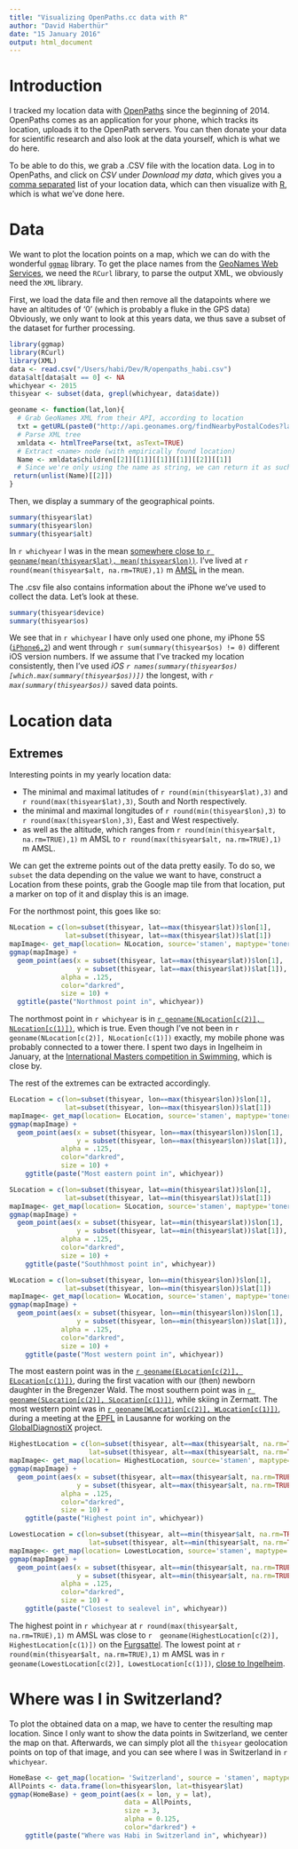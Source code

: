 ```yaml
---
title: "Visualizing OpenPaths.cc data with R"
author: "David Haberthür"
date: "15 January 2016"
output: html_document
---
```


# Introduction
I tracked my location data with [OpenPaths](http://openpaths.cc) since the beginning of 2014.
OpenPaths comes as an application for your phone, which tracks its location, uploads it to the OpenPath servers.
You can then donate your data for scientific research and also look at the data yourself, which is what we do here.

To be able to do this, we grab a .CSV file with the location data.
Log in to OpenPaths, and click on *CSV* under *Download my data*, which gives you a [comma separated](http://en.wikipedia.org/wiki/Comma-separated_values) list of your location data, which can then visualize with [R](http://www.r-project.org), which is what we've done here.

# Data
We want to plot the location points on a map, which we can do with the wonderful [`ggmap`](http://cran.r-project.org/web/packages/ggmap/) library.
To get the place names from the [GeoNames Web Services](http://www.geonames.org/export/web-services.html), we need the `RCurl` library, to parse the output XML, we obviously need the `XML` library.

First, we load the data file and then remove all the datapoints where we have an altitudes of '0' (which is probably a fluke in the GPS data)
Obviously, we only want to look at this years data, we thus save a subset of the dataset for further processing.

```r
library(ggmap)
library(RCurl)
library(XML)
data <- read.csv("/Users/habi/Dev/R/openpaths_habi.csv")
data$alt[data$alt == 0] <- NA
whichyear <- 2015
thisyear <- subset(data, grepl(whichyear, data$date))
```

```r
geoname <- function(lat,lon){
  # Grab GeoNames XML from their API, according to location
  txt = getURL(paste0("http://api.geonames.org/findNearbyPostalCodes?lat=", lat, "&lng=", lon, "&username=habi", collabse = NULL), .encoding = 'UTF-8', .mapUnicode = TRUE)
  # Parse XML tree
  xmldata <- htmlTreeParse(txt, asText=TRUE)
  # Extract <name> node (with empirically found location)
  Name <- xmldata$children[[2]][[1]][[1]][[1]][[2]][[1]]
  # Since we're only using the name as string, we can return it as such
 return(unlist(Name)[[2]])
}
```

Then, we display a summary of the geographical points.
```r
summary(thisyear$lat)
summary(thisyear$lon)
summary(thisyear$alt)
```

In `r whichyear` I was in the mean [somewhere close to `r geoname(mean(thisyear$lat), mean(thisyear$lon))`](http://www.openstreetmap.org/#map=12/`r mean(thisyear$lat)`/`r mean(thisyear$lon)`).
I've lived at `r round(mean(thisyear$alt, na.rm=TRUE),1)` m [AMSL](https://en.wikipedia.org/wiki/Sea_level) in the mean.

The .csv file also contains information about the iPhone we've used to collect the data.
Let's look at these.
```r
summary(thisyear$device)
summary(thisyear$os)
```
We see that in `r whichyear` I have only used one phone, my iPhone 5S ([`iPhone6,2`](http://www.everymac.com/ultimate-mac-lookup/?search_keywords=iPhone6,2)) and went through `r sum(summary(thisyear$os) != 0)` different iOS version numbers.
If we assume that I've tracked my location consistently, then I've used *iOS `r names(summary(thisyear$os)[which.max(summary(thisyear$os))])`* the longest, with *`r max(summary(thisyear$os))`* saved data points.

# Location data
## Extremes
Interesting points in my yearly location data:

  - The minimal and maximal latitudes of `r round(min(thisyear$lat),3)` and `r round(max(thisyear$lat),3)`, South and North respectively.
  - the minimal and maximal longitudes of `r round(min(thisyear$lon),3)` to `r round(max(thisyear$lon),3)`, East and West respectively.
  - as well as the altitude, which ranges from `r round(min(thisyear$alt, na.rm=TRUE),1)` m AMSL to `r round(max(thisyear$alt, na.rm=TRUE),1)` m AMSL.
  
We can get the extreme points out of the data pretty easily.
To do so, we `subset` the data depending on the value we want to have, construct a Location from these points, grab the Google map tile from that location, put a marker on top of it and display this is an image.

For the northmost point, this goes like so:
```r
NLocation = c(lon=subset(thisyear, lat==max(thisyear$lat))$lon[1],
              lat=subset(thisyear, lat==max(thisyear$lat))$lat[1])
mapImage<- get_map(location= NLocation, source='stamen', maptype='toner-hybrid', zoom=10)
ggmap(mapImage) +
  geom_point(aes(x = subset(thisyear, lat==max(thisyear$lat))$lon[1],
                 y = subset(thisyear, lat==max(thisyear$lat))$lat[1]),
             alpha = .125,
             color="darkred",
             size = 10) +
  ggtitle(paste("Northmost point in", whichyear))
````

The northmost point in `r whichyear` is in [`r geoname(NLocation[c(2)], NLocation[c(1)])`](http://www.openstreetmap.org/#map=12/`r NLocation[c(2)]`/`r NLocation[c(1)]`), which is true.
Even though I've not been in `r geoname(NLocation[c(2)], NLocation[c(1)])` exactly, my mobile phone was probably connected to a tower there.
I spent two days in Ingelheim in January, at the [International Masters competition in Swimming](http://www.ssv-ingelheim.de/veranstaltungen/masterwettkampf/), which is close by.

The rest of the extremes can be extracted accordingly.

```r
ELocation = c(lon=subset(thisyear, lon==max(thisyear$lon))$lon[1],
              lat=subset(thisyear, lon==max(thisyear$lon))$lat[1])
mapImage<- get_map(location= ELocation, source='stamen', maptype='toner-hybrid', zoom=10)
ggmap(mapImage) +
  geom_point(aes(x = subset(thisyear, lon==max(thisyear$lon))$lon[1],
                 y = subset(thisyear, lon==max(thisyear$lon))$lat[1]),
             alpha = .125,
             color="darkred",
             size = 10) +
    ggtitle(paste("Most eastern point in", whichyear))

SLocation = c(lon=subset(thisyear, lat==min(thisyear$lat))$lon[1],
              lat=subset(thisyear, lat==min(thisyear$lat))$lat[1])
mapImage<- get_map(location= SLocation, source='stamen', maptype='toner-hybrid', zoom=10)
ggmap(mapImage) +
  geom_point(aes(x = subset(thisyear, lat==min(thisyear$lat))$lon[1],
                 y = subset(thisyear, lat==min(thisyear$lat))$lat[1]),
             alpha = .125,
             color="darkred",
             size = 10) +
    ggtitle(paste("Southhmost point in", whichyear))

WLocation = c(lon=subset(thisyear, lon==min(thisyear$lon))$lon[1],
              lat=subset(thisyear, lon==min(thisyear$lon))$lat[1])
mapImage<- get_map(location= WLocation, source='stamen', maptype='toner-hybrid', zoom=10)
ggmap(mapImage) +
  geom_point(aes(x = subset(thisyear, lon==min(thisyear$lon))$lon[1],
                 y = subset(thisyear, lon==min(thisyear$lon))$lat[1]),
             alpha = .125,
             color="darkred",
             size = 10) +
    ggtitle(paste("Most western point in", whichyear))
````

The most eastern point was in the [`r geoname(ELocation[c(2)], ELocation[c(1)])`](http://www.openstreetmap.org/#map=13/`r ELocation[c(2)]`/`r ELocation[c(1)]`), during the first vacation with our (then) newborn daughter in the Bregenzer Wald.
The most southern point was in [`r geoname(SLocation[c(2)], SLocation[c(1)])`](http://www.openstreetmap.org/#map=12/`r SLocation[c(2)]`/`r SLocation[c(1)]`), while skiing in Zermatt.
The most western point was in [`r geoname(WLocation[c(2)], WLocation[c(1)])`](http://www.openstreetmap.org/#map=14/`r WLocation[c(2)]`/`r WLocation[c(1)]`), during a meeting at the [EPFL](http://epfl.ch) in Lausanne for working on the [GlobalDiagnostiX](http://globaldiagnostix.org/) project.

```r
HighestLocation = c(lon=subset(thisyear, alt==max(thisyear$alt, na.rm=TRUE))$lon[1],
                    lat=subset(thisyear, alt==max(thisyear$alt, na.rm=TRUE))$lat[1])
mapImage<- get_map(location= HighestLocation, source='stamen', maptype='toner-hybrid', zoom=10)
ggmap(mapImage) +
  geom_point(aes(x = subset(thisyear, alt==max(thisyear$alt, na.rm=TRUE))$lon[1],
                 y = subset(thisyear, alt==max(thisyear$alt, na.rm=TRUE))$lat[1]),
             alpha = .125,
             color="darkred",
             size = 10) +
    ggtitle(paste("Highest point in", whichyear))

LowestLocation = c(lon=subset(thisyear, alt==min(thisyear$alt, na.rm=TRUE))$lon[1],
                    lat=subset(thisyear, alt==min(thisyear$alt, na.rm=TRUE))$lat[1])
mapImage<- get_map(location= LowestLocation, source='stamen', maptype='toner-hybrid', zoom=10)
ggmap(mapImage) +
  geom_point(aes(x = subset(thisyear, alt==min(thisyear$alt, na.rm=TRUE))$lon[1],
                 y = subset(thisyear, alt==min(thisyear$alt, na.rm=TRUE))$lat[1]),
             alpha = .125,
             color="darkred",
             size = 10) +
    ggtitle(paste("Closest to sealevel in", whichyear))
````

The highest point in `r whichyear` at `r round(max(thisyear$alt, na.rm=TRUE),1)` m AMSL was close to `r  geoname(HighestLocation[c(2)], HighestLocation[c(1)])` on the [Furgsattel](http://www.openstreetmap.org/#map=12/`r HighestLocation[c(2)]`/`r HighestLocation[c(1)]`).
The lowest point at `r round(min(thisyear$alt, na.rm=TRUE),1)` m AMSL was in `r geoname(LowestLocation[c(2)], LowestLocation[c(1)])`, [close to Ingelheim](http://www.openstreetmap.org/#map=12/`r LowestLocation[c(2)]`/`r LowestLocation[c(1)]`).

# Where was I in Switzerland?
To plot the obtained data on a map, we have to center the resulting map location.
Since I only want to show the data points in Switzerland, we center the map on that.
Afterwards, we can simply plot all the `thisyear` geolocation points on top of that image, and you can see where I was in Switzerland in `r whichyear`.

```r
HomeBase <- get_map(location= 'Switzerland', source = 'stamen', maptype='toner-hybrid', zoom=8)
AllPoints <- data.frame(lon=thisyear$lon, lat=thisyear$lat)
ggmap(HomeBase) + geom_point(aes(x = lon, y = lat),
                             data = AllPoints,
                             size = 3,
                             alpha = 0.125,
                             color="darkred") +
    ggtitle(paste("Where was Habi in Switzerland in", whichyear))
```
